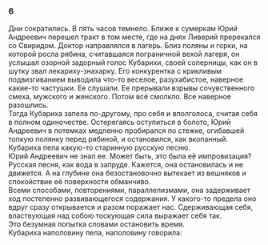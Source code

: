 ### 6 {-}

Дни сократились. В пять часов темнело. Ближе к сумеркам Юрий Андреевич перешел тракт в том месте, где на днях Ливерий пререкался со Свиридом. Доктор направлялся в лагерь. Близ поляны и горки, на которой росла рябина, считавшаяся пограничной вехой лагеря, он услышал озорной задорный голос Кубарихи, своей соперницы, как он в шутку звал лекариху-знахарку. Его конкурентка с крикливым подвизгиванием выводила что-то веселое, разухабистое, наверное какие-то частушки. Ее слушали. Ее прерывали взрывы сочувственного смеха, мужского и женского. Потом всё смолкло. Все наверное разошлись.<br/> Тогда Кубариха запела по-другому, про себя и вполголоса, считая себя в полном одиночестве. Остерегаясь оступиться в болото, Юрий Андреевич в потемках медленно пробирался по стежке, огибавшей топкую полянку перед рябиной, и остановился, как вкопанный. Кубариха пела какую-то старинную русскую песню.<br/> Юрий Андреевич не знал ее. Может быть, это была её импровизация?<br/> Русская песня, как вода в запруде. Кажется, она остановилась и не движется. А на глубине она безостановочно вытекает из вешняков и спокойствие её поверхности обманчиво.<br/> Всеми способами, повторениями, параллелизмами, она задерживает ход постепенно развивающегося содержания. У какого-то предела оно вдруг сразу открывается и разом поражает нас. Сдерживающая себя, властвующая над собою тоскующая сила выражает себя так.<br/> Это безумная попытка словами остановить время.<br/> Кубариха наполовину пела, наполовину говорила:

